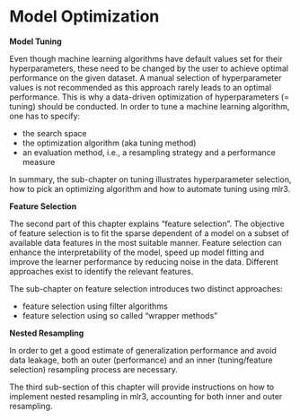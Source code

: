 # Model Optimization {#model-optim}

**Model Tuning**

Even though machine learning algorithms have default values set for their hyperparameters, these need to be changed by the user to achieve optimal performance on the given dataset.
A manual selection of hyperparameter values is not recommended as this approach rarely leads to an optimal performance.
This is why a data-driven optimization of hyperparameters (= tuning) should be conducted.
In order to tune a machine learning algorithm, one has to specify:

- the search space
- the optimization algorithm (aka tuning method)
- an evaluation method, i.e., a resampling strategy and a performance measure

In summary, the sub-chapter on tuning illustrates hyperparameter selection, how to pick an optimizing algorithm and how to automate tuning using mlr3.

**Feature Selection** 

The second part of this chapter explains "feature selection".
The objective of feature selection is to fit the sparse dependent of a model on a subset of available data features in the most suitable manner.
Feature selection can enhance the interpretability of the model, speed up model fitting and improve the learner performance by reducing noise in the data.
Different approaches exist to identify the relevant features.

The sub-chapter on feature selection introduces two distinct approaches: 

- feature selection using filter algorithms
- feature selection using so called "wrapper methods"

**Nested Resampling**

In order to get a good estimate of generalization performance and avoid data leakage, both an outer (performance) and an inner (tuning/feature selection) resampling process are necessary.


The third sub-section of this chapter will provide instructions on how to implement nested resampling in mlr3, accounting for both inner and outer resampling.
